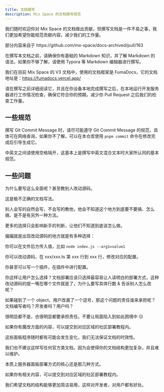```yaml
---
title: 文档撰写
description: Mix Space 的文档撰写规范
---
```


我们随时欢迎你对 Mix Space 的文档做出贡献，但撰写文档是一件不易之事，我们更加希望你能规范贡献内容，减少我们的工作量。

<Callout type="info">
部分内容来自于 https://github.com/mx-space/docs-archived/pull/163
</Callout>

在撰写本文档之前，请确保你有基础的 Markdown 知识，并了解 Markdown 的语法，如果你不够了解，请使用 Typora 等 Markdown 编辑器进行撰写。

我们在目前 Mix Space 的 V3 文档中，使用的文档框架是 FumaDocs，它的文档地址是：https://fumadocs.vercel.app/

请在撰写之前详细阅读它，并且在你设备本地完成撰写之后，在本地运行开发服务器进行工作情况检查，确保它符合你的预期，减少你 Pull Request 之后我们的检查工作量。

## 一些规范

撰写 Git Commit Message 时，请尽可能遵守 Git Commit Message 的规范，具体可在网络查询，如果你不了解，可以在本仓库使用 `pnpm commit` 命令在修改完成后引导生成它。

中英文之间请使用空格隔开，这基本上是撰写中英文混合文本时大家所认同的基本规范。

## 一些问题


<Accordions>
<Accordion title="为什么不把文档写详细一点？比如魔改程序等？">
 
为什么要写这么全面呢？甚至教别人改动源码。

这是极不正确的文档写法。

别人会写的自然会写，不会写的教他，他会不知道这个地方到底要不要搞、怎么搞、是不是有另外一种方法。

更多的选择只会影响新手的判断，让他们不知道到底该怎么做。

偏偏就是出现改动源码的地方就是有多种选择：

你可以在文件后方传入值，比如 `node index.js --arg1=value1`

你可以改动源码，在 xxx/xxx.ts 第 xxx 行到 xxx 行，修改对应的配置。

你甚至可以写一个插件，在插件中进行配置。

你这样让用户怎么选择？文档部署应该只选择最容易让人读明白的部署方式，这种改动源码的提一嘴在哪个文件就是了，为什么要写具体行数 & 告诉别人怎么改呢？

如果碰到了一个 object，用户改漏了一个逗号，那这个问题的责任谁来承担呢？文档编写者吗？开发者吗？用户吗？

很明显都不是，也很明显都要承担责任。不要让局面陷入到如此困境中 😕

如果你有魔改方面的内容，可以提交到对应区域的社区部署教程内。

</Accordion>
<Accordion title="你们为什么不写各种服务器面板（宝塔，1Panel一类面板）的部署教程？">

这些面板程序随时都有可能会发生变化，我们无法保证文档的时效性。

我们也不建议这样写任何官方类文档，因为会使得你的文档结构更加复杂，并且难以维护。

本质上服务器面板部署方式的核心还是那几种方式。

如果你有相关内容，可以提交到对应区域的社区部署教程内。

</Accordion>
</Accordions>

我们希望文档的结构能够更加简洁易用，这样对开发者，对用户都有好处。